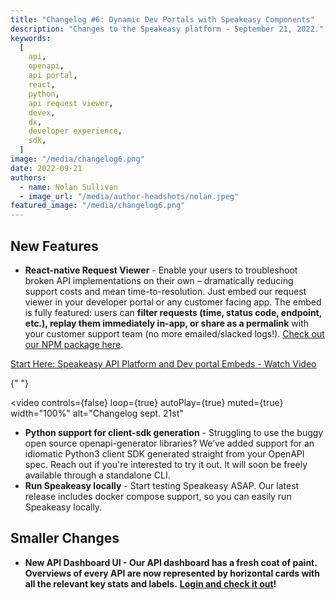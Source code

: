 ```yaml
---
title: "Changelog #6: Dynamic Dev Portals with Speakeasy Components"
description: "Changes to the Speakeasy platform - September 21, 2022."
keywords:
  [
    api,
    openapi,
    api portal,
    react,
    python,
    api request viewer,
    devex,
    dx,
    developer experience,
    sdk,
  ]
image: "/media/changelog6.png"
date: 2022-09-21
authors:
  - name: Nolan Sullivan
  - image_url: "/media/author-headshots/nolan.jpeg"
featured_image: "/media/changelog6.png"
---
```


## New Features

- **React-native Request Viewer** - Enable your users to troubleshoot broken API implementations on their own – dramatically reducing support costs and mean time-to-resolution. Just embed our request viewer in your developer portal or any customer facing app. The embed is fully featured: users can **filter requests (time, status code, endpoint, etc.), replay them immediately in-app, or share as a permalink** with your customer support team (no more emailed/slacked logs!). [Check out our NPM package here](https://www.npmjs.com/package/@speakeasy-api/webapp).

[Start Here: Speakeasy API Platform and Dev portal Embeds - Watch Video](https://www.loom.com/share/bac492a4bbf34d62b7d241f87376986a)


{" "}

<video
  controls={false}
  loop={true}
  autoPlay={true}
  muted={true}
  width="100%"
  alt="Changelog sept. 21st"
>
  <source src={portal_url_1} type="video/mp4" />
</video>

- **Python support for client-sdk generation** - Struggling to use the buggy open source openapi-generator libraries? We’ve added support for an idiomatic Python3 client SDK generated straight from your OpenAPI spec. Reach out if you're interested to try it out. It will soon be freely available through a standalone CLI.
- **Run Speakeasy locally** - Start testing Speakeasy ASAP. Our latest release includes docker compose support, so you can easily run Speakeasy locally.

## Smaller Changes

- **New API Dashboard UI - Our API dashboard has a fresh coat of paint. Overviews of every API are now represented by horizontal cards with all the relevant key stats and labels.** [**Login and check it out**](https://app.speakeasy.com/)**!**

